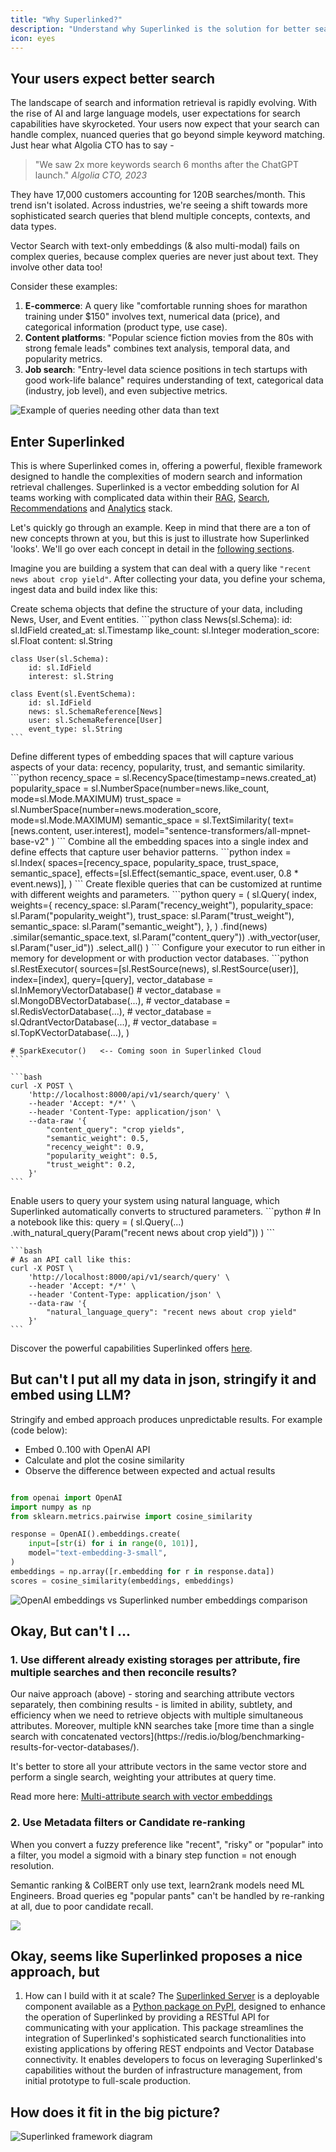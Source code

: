 ```yaml
---
title: "Why Superlinked?"
description: "Understand why Superlinked is the solution for better search and recommendation systems"
icon: eyes
---
```


## Your users expect better search

The landscape of search and information retrieval is rapidly evolving. With the rise of AI and large language models, user expectations for search capabilities have skyrocketed. Your users now expect that your search can handle complex, nuanced queries that go beyond simple keyword matching. Just hear what Algolia CTO has to say -

> "We saw 2x more keywords search 6 months after the ChatGPT launch."
> _Algolia CTO, 2023_

They have 17,000 customers accounting for 120B searches/month. This trend isn't isolated. Across industries, we're seeing a shift towards more sophisticated search queries that blend multiple concepts, contexts, and data types.

Vector Search with text-only embeddings (& also multi-modal) fails on complex queries, because complex queries are never just about text. They involve other data too!

Consider these examples:

1. **E-commerce**: A query like "comfortable running shoes for marathon training under $150" involves text, numerical data (price), and categorical information (product type, use case).
2. **Content platforms**: "Popular science fiction movies from the 80s with strong female leads" combines text analysis, temporal data, and popularity metrics.
3. **Job search**: "Entry-level data science positions in tech startups with good work-life balance" requires understanding of text, categorical data (industry, job level), and even subjective metrics.

![Example of queries needing other data than text](../images/why-superlinked-image1.png)

## Enter Superlinked

This is where Superlinked comes in, offering a powerful, flexible framework designed to handle the complexities of modern search and information retrieval challenges. Superlinked is a vector embedding solution for AI teams working with complicated data within their [RAG](/use-cases/rag-hr), [Search](/use-cases/semantic-search-news), [Recommendations](/use-cases/recsys-ecomm) and [Analytics](/use-cases/analytics-keyword-expansion) stack.

Let's quickly go through an example. Keep in mind that there are a ton of new concepts thrown at you, but this is just to illustrate how Superlinked 'looks'. We'll go over each concept in detail in the [following sections](/getting-started/basic-building-blocks).

Imagine you are building a system that can deal with a query like `"recent news about crop yield"`. After collecting your data, you define your schema, ingest data and build index like this:

<Steps>
<Step title="Define your schemas">
  Create schema objects that define the structure of your data, including News, User, and Event entities.

  <Accordion title="Schema definition code">
    ```python
    class News(sl.Schema):
        id: sl.IdField
        created_at: sl.Timestamp
        like_count: sl.Integer
        moderation_score: sl.Float
        content: sl.String

    class User(sl.Schema):
        id: sl.IdField
        interest: sl.String

    class Event(sl.EventSchema):
        id: sl.IdField
        news: sl.SchemaReference[News]
        user: sl.SchemaReference[User]
        event_type: sl.String
    ```

  </Accordion>
</Step>

<Step title="Create embedding spaces">
  Define different types of embedding spaces that will capture various aspects of your data: recency, popularity, trust, and semantic similarity.

  <Accordion title="Encoder definition code">
    ```python
    recency_space = sl.RecencySpace(timestamp=news.created_at)
    popularity_space = sl.NumberSpace(number=news.like_count, mode=sl.Mode.MAXIMUM)
    trust_space = sl.NumberSpace(number=news.moderation_score, mode=sl.Mode.MAXIMUM)
    semantic_space = sl.TextSimilarity(
        text=[news.content, user.interest], model="sentence-transformers/all-mpnet-base-v2"
    )
    ```
  </Accordion>
</Step>

<Step title="Build your index">
  Combine all the embedding spaces into a single index and define effects that capture user behavior patterns.

  <Accordion title="Index definition code">
    ```python
    index = sl.Index(
        spaces=[recency_space, popularity_space, trust_space, semantic_space],
        effects=[sl.Effect(semantic_space, event.user, 0.8 * event.news)],
    )
    ```
  </Accordion>
</Step>

<Step title="Define parameterized queries">
  Create flexible queries that can be customized at runtime with different weights and parameters.

  <Accordion title="Query definition code">
    ```python
    query = (
        sl.Query(
            index,
            weights={
                recency_space: sl.Param("recency_weight"),
                popularity_space: sl.Param("popularity_weight"),
                trust_space: sl.Param("trust_weight"),
                semantic_space: sl.Param("semantic_weight"),
            },
        )
        .find(news)
        .similar(semantic_space.text, sl.Param("content_query"))
        .with_vector(user, sl.Param("user_id"))
        .select_all()
    )
    ```
  </Accordion>
</Step>

<Step title="Set up the execution environment">
  Configure your executor to run either in memory for development or with production vector databases.

  <Accordion title="Executor setup and API usage">
    ```python
    sl.RestExecutor(
        sources=[sl.RestSource(news), sl.RestSource(user)],
        index=[index],
        query=[query],
        vector_database = sl.InMemoryVectorDatabase()
        # vector_database = sl.MongoDBVectorDatabase(...),
        # vector_database = sl.RedisVectorDatabase(...),
        # vector_database = sl.QdrantVectorDatabase(...),
        # vector_database = sl.TopKVectorDatabase(...),
    )

    # SparkExecutor()   <-- Coming soon in Superlinked Cloud
    ```

    ```bash
    curl -X POST \
        'http://localhost:8000/api/v1/search/query' \
        --header 'Accept: */*' \
        --header 'Content-Type: application/json' \
        --data-raw '{
            "content_query": "crop yields",
            "semantic_weight": 0.5,
            "recency_weight": 0.9,
            "popularity_weight": 0.5,
            "trust_weight": 0.2,
        }'
    ```

  </Accordion>
</Step>

<Step title="Handle natural language queries">
  Enable users to query your system using natural language, which Superlinked automatically converts to structured parameters.

  <Accordion title="Natural language query examples">
    ```python
    # In a notebook like this:
    query = (
        sl.Query(...)
        .with_natural_query(Param("recent news about crop yield"))
    )
    ```

    ```bash
    # As an API call like this:
    curl -X POST \
        'http://localhost:8000/api/v1/search/query' \
        --header 'Accept: */*' \
        --header 'Content-Type: application/json' \
        --data-raw '{
            "natural_language_query": "recent news about crop yield"
        }'
    ```

  </Accordion>
</Step>
</Steps>

Discover the powerful capabilities Superlinked offers [here](../concepts/overview.md).

## But can't I put all my data in json, stringify it and embed using LLM?

Stringify and embed approach produces unpredictable results. For example (code below):

- Embed 0..100 with OpenAI API
- Calculate and plot the cosine similarity
- Observe the difference between expected and actual results

```python

from openai import OpenAI
import numpy as np
from sklearn.metrics.pairwise import cosine_similarity

response = OpenAI().embeddings.create(
    input=[str(i) for i in range(0, 101)],
    model="text-embedding-3-small",
)
embeddings = np.array([r.embedding for r in response.data])
scores = cosine_similarity(embeddings, embeddings)

```

<Frame caption="OpenAI embeddings result in noisy, non-monotonic cosine similarity scores. For example, CosSim(25, 50) equals to 0.69 when CosSim(32, 50) equals 0.42 meaning 25 is more similar to 50 than 32 which doesn't make sense. Superlinked number embeddings avoid such inconsistencies by design.">
  <img
    src="../images/why-superlinked-stringify.svg"
    alt="OpenAI embeddings vs Superlinked number embeddings comparison"
  />
</Frame>

## Okay, But can't I ...

### 1. Use different already existing storages per attribute, fire multiple searches and then reconcile results?

<Info>
Our naive approach (above) - storing and searching attribute vectors separately, then combining results - is limited in ability, subtlety, and efficiency when we need to retrieve objects with multiple simultaneous attributes. Moreover, multiple kNN searches take [more time than a single search with concatenated vectors](https://redis.io/blog/benchmarking-results-for-vector-databases/).

It's better to store all your attribute vectors in the same vector store and perform a single search, weighting your attributes at query time.

Read more here: [Multi-attribute search with vector embeddings](https://superlinked.com/vectorhub/articles/multi-attribute-semantic-search)

</Info>

### 2. Use Metadata filters or Candidate re-ranking

<Info>
When you convert a fuzzy preference like "recent", "risky" or "popular" into a filter, you model a sigmoid with a binary step function = not enough resolution.

Semantic ranking & ColBERT only use text, learn2rank models need ML Engineers.
Broad queries eg "popular pants" can't be handled by re-ranking at all, due to poor candidate recall.

![](../images/why-superlinked-filterreranking.png)

</Info>

## Okay, seems like Superlinked proposes a nice approach, but

1. How can I build with it at scale?
   The [Superlinked Server](../run-in-production/overview.md) is a deployable component available as a [Python package on PyPI](https://pypi.org/project/superlinked-server/), designed to enhance the operation of Superlinked by providing a RESTful API for communicating with your application. This package streamlines the integration of Superlinked's sophisticated search functionalities into existing applications by offering REST endpoints and Vector Database connectivity. It enables developers to focus on leveraging Superlinked's capabilities without the burden of infrastructure management, from initial prototype to full-scale production.

## How does it fit in the big picture?

![Superlinked framework diagram](../images/sl_diagram.png)
